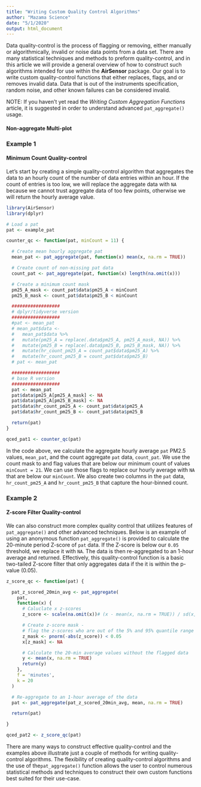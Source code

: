 ```yaml
---
title: "Writing Custom Quality Control Algorithms"
author: "Mazama Science"
date: "5/1/2020"
output: html_document
---
```


Data quality-control is the process of flagging or removing, either manually or algorithmically, invalid or noise data points from a data set. There are many statistical techniques and methods to preform quality-control, and in this article we will provide a general overview of how to construct such algorithms intended for use within the **AirSensor** package. Our goal is to write custom quality-control functions that either replaces, flags, and or removes invalid data. Data that is out of the instruments specification, random noise, and other known failures can be considered invalid.

NOTE: If you haven't yet read the _Writing Custom Aggregation Functions_ article, it is suggested in order to understand advanced `pat_aggregate()` usage.

#### Non-aggregate Multi-plot

### Example 1
#### Minimum Count Quality-control

Let's start by creating a simple quality-control algorithm that aggregates the data to an hourly count of the number of data entries within an hour. If the count of entries is too low, we will replace the aggregate data with `NA` because we cannot trust aggregate data of too few points, otherwise we will return the hourly average value.

```r
library(AirSensor)
library(dplyr)

# Load a pat
pat <- example_pat

counter_qc <- function(pat, minCount = 11) {

  # Create mean hourly aggregate pat
  mean_pat <- pat_aggregate(pat, function(x) mean(x, na.rm = TRUE))

  # Create count of non-missing pat data
  count_pat <- pat_aggregate(pat, function(x) length(na.omit(x)))

  # Create a minimum count mask
  pm25_A_mask <- count_pat$data$pm25_A < minCount
  pm25_B_mask <- count_pat$data$pm25_B < minCount

  ##################
  # dplyr/tidyverse version
  ##################
  #pat <- mean_pat
  # mean_pat$data <-
  #   mean_pat$data %>%
  #   mutate(pm25_A = replace(.data$pm25_A, pm25_A_mask, NA)) %>%
  #   mutate(pm25_B = replace(.data$pm25_B, pm25_B_mask, NA)) %>%
  #   mutate(hr_count_pm25_A = count_pat$data$pm25_A) %>%
  #   mutate(hr_count_pm25_B = count_pat$data$pm25_B)
  # pat <- mean_pat

  ##################
  # base R version
  ##################
  pat <- mean_pat
  pat$data$pm25_A[pm25_A_mask] <- NA
  pat$data$pm25_A[pm25_B_mask] <- NA
  pat$data$hr_count_pm25_A <- count_pat$data$pm25_A
  pat$data$hr_count_pm25_B <- count_pat$data$pm25_B

  return(pat)
}

qced_pat1 <- counter_qc(pat)
```

In the code above, we calculate the aggregate hourly average `pat` PM2.5 values, `mean_pat`, and the count aggregate `pat` data, `count_pat`. We use the count mask to and flag values that are below our minimum count of values `minCount = 21`. We can use those flags to replace our hourly average with `NA` that are below our `minCount`. We also create two columns in the `pat` data, `hr_count_pm25_A` and `hr_count_pm25_B` that capture the hour-binned count.

### Example 2
#### Z-score Filter Quality-control

We can also construct more complex quality control that utilizes features of `pat_aggregate()` and other advanced techniques.
Below is an example of using an anonymous function `pat_aggregate()` is provided to calculate the 20-minute period Z-score of `pat` data. If the Z-score is below our `0.05` threshold, we replace it with `NA`. The data is then re-aggregated to an 1-hour average and returned. Effectively, this quality-control function is a basic two-tailed Z-score filter that only aggregates data if the it is within the p-value (0.05).

```r

z_score_qc <- function(pat) {

  pat_z_scored_20min_avg <- pat_aggregate(
    pat,
    function(x) {
      # Caluclate x z-scores
      z_score <- scale(na.omit(x))# (x - mean(x, na.rm = TRUE)) / sd(x, na.rm = TRUE)

      # Create z-score mask -
      # flag the z-scores who are out of the 5% and 95% quantile range
      z_mask <- pnorm(-abs(z_score)) < 0.05
      x[z_mask] <- NA

      # Calculate the 20-min average values without the flagged data
      y <- mean(x, na.rm = TRUE)
      return(y)
    },
    f = 'minutes',
    k = 20
  )

  # Re-aggregate to an 1-hour average of the data
  pat <- pat_aggregate(pat_z_scored_20min_avg, mean, na.rm = TRUE)

  return(pat)

}

qced_pat2 <- z_score_qc(pat)

```

There are many ways to construct effective quality-control and the examples above illustrate just a couple of methods for writing quality-control algorithms. The flexibility of creating quality-control algorithms and the use of the`pat_aggregate()` function allows the user to control numerous statistical methods and techniques to construct their own custom functions best suited for their use-case.

